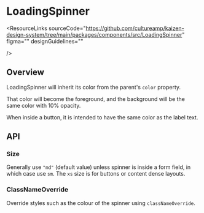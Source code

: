 
<Meta of={LoadingSpinnerStories} />

# LoadingSpinner

<ResourceLinks
  sourceCode="https://github.com/cultureamp/kaizen-design-system/tree/main/packages/components/src/LoadingSpinner"
  figma=""
  designGuidelines=""

/>

<KAIOInstallation exportNames="LoadingSpinner" />

## Overview

LoadingSpinner will inherit its color from the parent's `color` property.

That color will become the foreground, and the background will be the same
color with 10% opacity.

When inside a button, it is intended to have the same color as the label text.

<Canvas of={LoadingSpinnerStories.Playground} />
<Controls of={LoadingSpinnerStories.Playground} />

## API


### Size

Generally use `"md"` (default value) unless spinner is inside a form field, in which case use `sm`. The `xs` size is for buttons or content dense layouts.

<Canvas of={LoadingSpinnerStories.Size} />

### ClassNameOverride

Override styles such as the colour of the spinner using `classNameOverride`.

<Canvas of={LoadingSpinnerStories.ClassNameOverride} />
